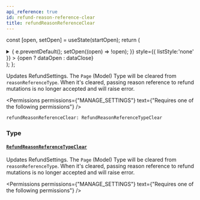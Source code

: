 ```yaml
---
api_reference: true
id: refund-reason-reference-clear
title: refundReasonReferenceClear
---
```






const [open, setOpen] = useState(startOpen);
return (
<details {...(open ? { open: true } : {})} className="details" style={{ border:'none', boxShadow:'none', background:'var(--ifm-background-color)' }}>
<summary
onClick={(e) => {
e.preventDefault();
setOpen((open) => !open);
}}
style={{ listStyle:'none' }} >
{open ? dataOpen : dataClose}
</summary>
{open && children}
</details>
);
};

Updates RefundSettings. The `Page` (Model) Type will be cleared from `reasonReferenceType`. When it's cleared, passing reason reference to refund mutations is no longer accepted and will raise error.


<Badge text="Added in Saleor 3.22" class="badge badge--secondary margin-bottom--sm" />



<Permissions permissions={"MANAGE_SETTINGS"} text={"Requires one of the following permissions"} />


```graphql
refundReasonReferenceClear: RefundReasonReferenceTypeClear
```

### Type

#### [`RefundReasonReferenceTypeClear`](../../../api-reference/orders/objects/refund-reason-reference-type-clear.mdx) <Badge class="badge badge--secondary" text="object"/> <Badge class="badge badge--secondary" text="orders"/>

Updates RefundSettings. The `Page` (Model) Type will be cleared from `reasonReferenceType`. When it's cleared, passing reason reference to refund mutations is no longer accepted and will raise error.


<Badge text="Added in Saleor 3.22" class="badge badge--secondary margin-bottom--sm" />



<Permissions permissions={"MANAGE_SETTINGS"} text={"Requires one of the following permissions"} />


